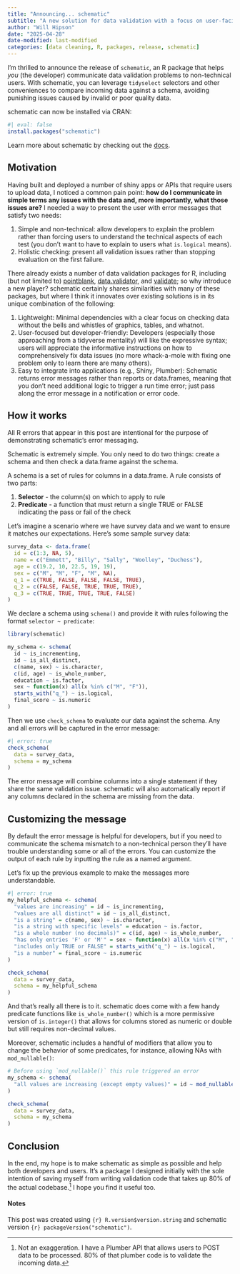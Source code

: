 ```yaml
---
title: "Announcing... schematic"
subtitle: "A new solution for data validation with a focus on user-facing messages"
author: "Will Hipson"
date: "2025-04-28"
date-modified: last-modified
categories: [data cleaning, R, packages, release, schematic]
---
```


I'm thrilled to announce the release of `schematic`, an R package that helps *you* (the developer) communicate data validation problems to non-technical users. With schematic, you can leverage `tidyselect` selectors and other conveniences to compare incoming data against a schema, avoiding punishing issues caused by invalid or poor quality data.

schematic can now be installed via CRAN:

```r
#| eval: false
install.packages("schematic")
```

Learn more about schematic by checking out the [docs](https://whipson.github.io/schematic/).

## Motivation

Having built and deployed a number of shiny apps or APIs that require users to upload data, I noticed a common pain point: **how do I communicate in simple terms any issues with the data and, more importantly, what those issues are?** I needed a way to present the user with error messages that satisfy two needs:

1.  Simple and non-technical: allow developers to explain the problem rather than forcing users to understand the technical aspects of each test (you don't want to have to explain to users what `is.logical` means).
2.  Holistic checking: present all validation issues rather than stopping evaluation on the first failure.

There already exists a number of data validation packages for R, including (but not limited to) [pointblank](https://rstudio.github.io/pointblank/), [data.validator](http://appsilon.github.io/data.validator/), and [validate](https://github.com/data-cleaning/validate?tab=readme-ov-file); so why introduce a new player? schematic certainly shares similarities with many of these packages, but where I think it innovates over existing solutions is in its unique combination of the following:

1.  Lightweight: Minimal dependencies with a clear focus on checking data without the bells and whistles of graphics, tables, and whatnot.
2.  User-focused but developer-friendly: Developers (especially those approaching from a tidyverse mentality) will like the expressive syntax; users will appreciate the informative instructions on how to comprehensively fix data issues (no more whack-a-mole with fixing one problem only to learn there are many others).
3.  Easy to integrate into applications (e.g., Shiny, Plumber): Schematic returns error messages rather than reports or data.frames, meaning that you don't need additional logic to trigger a run time error; just pass along the error message in a notification or error code.

## How it works

::: callout-warning
All R errors that appear in this post are intentional for the purpose of demonstrating schematic's error messaging.
:::

Schematic is extremely simple. You only need to do two things: create a schema and then check a data.frame against the schema.

A schema is a set of rules for columns in a data.frame. A rule consists of two parts:

1.  **Selector** - the column(s) on which to apply to rule
2.  **Predicate** - a function that must return a single TRUE or FALSE indicating the pass or fail of the check

Let's imagine a scenario where we have survey data and we want to ensure it matches our expectations. Here's some sample survey data:

```r
survey_data <- data.frame(
  id = c(1:3, NA, 5),
  name = c("Emmett", "Billy", "Sally", "Woolley", "Duchess"),
  age = c(19.2, 10, 22.5, 19, 19),
  sex = c("M", "M", "F", "M", NA),
  q_1 = c(TRUE, FALSE, FALSE, FALSE, TRUE),
  q_2 = c(FALSE, FALSE, TRUE, TRUE, TRUE),
  q_3 = c(TRUE, TRUE, TRUE, TRUE, FALSE)
)
```

We declare a schema using `schema()` and provide it with rules following the format `selector ~ predicate`:

```r
library(schematic)

my_schema <- schema(
  id ~ is_incrementing,
  id ~ is_all_distinct,
  c(name, sex) ~ is.character,
  c(id, age) ~ is_whole_number,
  education ~ is.factor,
  sex ~ function(x) all(x %in% c("M", "F")),
  starts_with("q_") ~ is.logical,
  final_score ~ is.numeric
)
```

Then we use `check_schema` to evaluate our data against the schema. Any and all errors will be captured in the error message:

```r
#| error: true
check_schema(
  data = survey_data,
  schema = my_schema
)
```

The error message will combine columns into a single statement if they share the same validation issue. schematic will also automatically report if any columns declared in the schema are missing from the data.

## Customizing the message

By default the error message is helpful for developers, but if you need to communicate the schema mismatch to a non-technical person they'll have trouble understanding some or all of the errors. You can customize the output of each rule by inputting the rule as a named argument.

Let's fix up the previous example to make the messages more understandable.

```r
#| error: true
my_helpful_schema <- schema(
  "values are increasing" = id ~ is_incrementing,
  "values are all distinct" = id ~ is_all_distinct,
  "is a string" = c(name, sex) ~ is.character,
  "is a string with specific levels" = education ~ is.factor,
  "is a whole number (no decimals)" = c(id, age) ~ is_whole_number,
  "has only entries 'F' or 'M'" = sex ~ function(x) all(x %in% c("M", "F")),
  "includes only TRUE or FALSE" = starts_with("q_") ~ is.logical,
  "is a number" = final_score ~ is.numeric
)

check_schema(
  data = survey_data,
  schema = my_helpful_schema
)
```

And that's really all there is to it. schematic does come with a few handy predicate functions like `is_whole_number()` which is a more permissive version of `is.integer()` that allows for columns stored as numeric or double but still requires non-decimal values.

Moreover, schematic includes a handful of modifiers that allow you to change the behavior of some predicates, for instance, allowing NAs with `mod_nullable()`:

```r
# Before using `mod_nullable()` this rule triggered an error
my_schema <- schema(
  "all values are increasing (except empty values)" = id ~ mod_nullable(is_incrementing)
)

check_schema(
  data = survey_data,
  schema = my_schema
)
```

## Conclusion

In the end, my hope is to make schematic as simple as possible and help both developers and users. It's a package I designed initially with the sole intention of saving myself from writing validation code that takes up 80% of the actual codebase.[^1] I hope you find it useful too.

[^1]: Not an exaggeration. I have a Plumber API that allows users to POST data to be processed. 80% of that plumber code is to validate the incoming data.

#### Notes

This post was created using `{r} R.version$version.string` and schematic version `{r} packageVersion("schematic")`.

